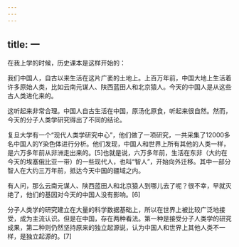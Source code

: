 ```yaml
---
---
---
```

title: 一
---



在我上学的时候，历史课本是这样开始的：

我们中国人，自古以来生活在这片广袤的土地上。上百万年前，中国大地上生活着许多原始人类，比如云南元谋人、陕西蓝田人和北京猿人。今天的中国人是从这些古人类进化来的。

这听起来非常合理。中国人自古生活在中国，原汤化原食，听起来很自然。然而，今天的分子人类学研究得出了不同的结论。

复旦大学有一个“现代人类学研究中心”，他们做了一项研究，一共采集了12000多名中国人的Y染色体进行分析。他们发现，中国人和世界上所有其他的人类一样，是六万多年前从非洲走出来的。[5]也就是说，六万多年前，生活在东非（大约在今天的埃塞俄比亚一带）的一些现代人，也叫“智人”，开始向外迁移。其中一部分智人在大约三万年前，抵达今天中国的疆域之内。

有人问，那么云南元谋人、陕西蓝田人和北京猿人到哪儿去了呢？很不幸，早就灭绝了，他们的基因对今天的中国人没有影响。[6]

分子人类学的研究建立在大量的科学数据基础上，所以在世界上被比较广泛地接受，成为主流认识。但是在中国，存在两种看法。第一种是接受分子人类学的研究成果，第二种则仍然坚持原来的独立起源说，认为中国人和世界上其他人类不一样，是独立起源的。[7]
